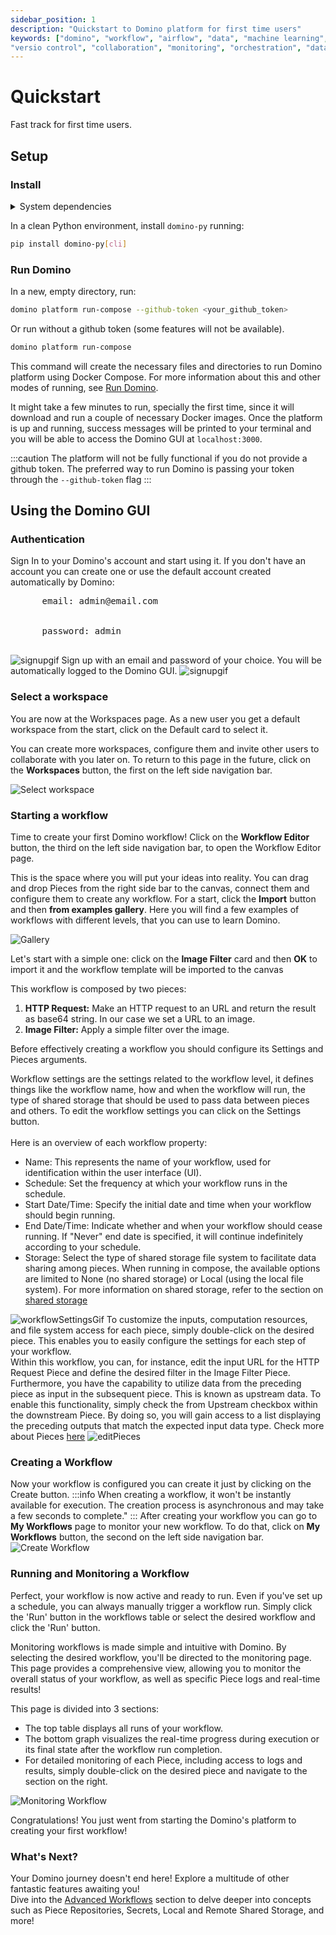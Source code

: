 ```yaml
---
sidebar_position: 1
description: "Quickstart to Domino platform for first time users"
keywords: ["domino", "workflow", "airflow", "data", "machine learning", "ml", "data science", "data engineering", "dataops", "mlops", "devops", "kubernetes", "k8s", "helm", "python", "react", "typescript", "fastapi", "gitops", "docker", "github", "artifacthub", "pypi", "pip", "kind", "open source", "oss", "low code", "no code", "automation",
"versio control", "collaboration", "monitoring", "orchestration", "data pipeline"]
---
```




# Quickstart

Fast track for first time users.


## Setup

### Install

<details>
<summary>System dependencies</summary>

In order to run Domino locally, you need to have these dependencies installed:

- **Python** 3.9 or greater.
- **Docker engine** 20.0 or greater. You can install it by following the instructions [here](https://docs.docker.com/engine/install/).
- **Docker Compose** V2. You can install it by following the instructions [here](https://docs.docker.com/compose/install/).

</details>

In a clean Python environment, install `domino-py` running:

```bash
pip install domino-py[cli]
```

### Run Domino

In a new, empty directory, run:

```bash
domino platform run-compose --github-token <your_github_token>
```
Or run without a github token (some features will not be available).
```bash
domino platform run-compose
```

This command will create the necessary files and directories to run Domino platform using Docker Compose. For more information about this and other modes of running, see [Run Domino](/docs/category/run-domino).

It might take a few minutes to run, specially the first time, since it will download and run a couple of necessary Docker images. Once the platform is up and running, success messages will be printed to your terminal and you will be able to access the Domino GUI at `localhost:3000`.

:::caution
The platform will not be fully functional if you do not provide a github token.
The preferred way to run Domino is passing your token through the `--github-token` flag
:::

## Using the Domino GUI

### Authentication
<Tabs>
  <TabItem value="signin" label="Sign In" default>
    Sign In to your Domino's account and start using it. If you don't have an account you can create one or use the default account created automatically by Domino:
    <pre>
      email: admin@email.com 
      <br/>
      password: admin
    </pre>
    <img src='/img/quickstart/signin.gif' alt='signupgif'/>
  </TabItem>
  <TabItem value="signup" label="Sign Up">
    Sign up with an email and password of your choice. You will be automatically logged to the Domino GUI.
    <img src='/img/domino_components/gui/signup.gif' alt='signupgif'/>
  </TabItem>
</Tabs>



### Select a workspace

You are now at the Workspaces page. As a new user you get a default workspace from the start, click on the Default card to select it.

You can create more workspaces, configure them and invite other users to collaborate with you later on. 
To return to this page in the future, click on the **Workspaces** button, the first on the left side navigation bar.

![Select workspace](/img/quickstart/select-workspace.png)


### Starting a workflow

Time to create your first Domino workflow! Click on the **Workflow Editor** button, the third on the left side navigation bar, to open the Workflow Editor page.

This is the space where you will put your ideas into reality. You can drag and drop Pieces from the right side bar to the canvas, connect them and configure them to create any workflow.
For a start, click the **Import** button and then **from examples gallery**. 
Here you will find a few examples of workflows with different levels, that you can use to learn Domino.

![Gallery](/img/quickstart/examples_gallery.gif)

Let's start with a simple one: click on the **Image Filter** card and then **OK** to import it and the workflow template will be imported to the canvas

This workflow is composed by two pieces:
1. **HTTP Request:** Make an HTTP request to an URL and return the result as base64 string. In our case we set a URL to an image.
2. **Image Filter:** Apply a simple filter over the image.

Before effectively creating a workflow you should configure its Settings and Pieces arguments.

<Tabs>
  <TabItem value="workflowSettings" label="Workflow Settings" default>
    Workflow settings are the settings related to the workflow level, it defines things like the workflow name, 
    how and when the workflow will run, the type of shared storage that should be used to pass data between pieces and others.
    To edit the workflow settings you can click on the Settings button.
    <br/><br/>
    Here is an overview of each workflow property:
    <ul>
      <li>
        <span style={{fontWeight: 'bold'}}>Name:</span> This represents the name of your workflow, used for identification within the user interface (UI).
      </li>
      <li>
        <span style={{fontWeight: 'bold'}}>Schedule:</span> Set the frequency at which your workflow runs in the schedule.
      </li>
      <li>
        <span style={{fontWeight: 'bold'}}>Start Date/Time:</span> Specify the initial date and time when your workflow should begin running.
      </li>
      <li>
        <span style={{fontWeight: 'bold'}}>End Date/Time:</span> Indicate whether and when your workflow should cease running. If "Never" end date is specified, it will continue indefinitely according to your schedule.
      </li>
      <li>
        <span style={{fontWeight: 'bold'}}>Storage:</span> Select the type of shared storage file system to facilitate data sharing among pieces. 
        When running in compose, the available options are limited to None (no shared storage) or Local (using the local file system). 
        For more information on shared storage, refer to the section on <a href='/docs/quickstart/advanced_concepts/shared_storage'> shared storage </a>
      </li>
    </ul>
    <img src='/img/quickstart/workflow_settings.gif' alt='workflowSettingsGif'/>
  </TabItem>
  <TabItem value="piecesSettings" label="Pieces Arguments">
    To customize the inputs, computation resources, and file system access for each piece, simply double-click on the desired piece. 
    This enables you to easily configure the settings for each step of your workflow.<br/>
    Within this workflow, you can, for instance, edit the input URL for the HTTP Request Piece and define the desired filter in the Image Filter Piece.
    <br/>
      Furthermore, you have the capability to utilize data from the preceding piece as input in the subsequent piece. 
      This is known as upstream data. To enable this functionality, simply check the <span style={{fontWeight: 'bold'}}>from Upstream</span> checkbox within the downstream Piece. 
      By doing so, you will gain access to a list displaying the preceding outputs that match the expected input data type. Check more about Pieces <a href='docs/pieces/create_pieces'>here</a>
    <img src='/img/quickstart/edit_pieces.gif' alt='editPieces'/>
  </TabItem>
</Tabs>

### Creating a Workflow
Now your workflow is configured you can create it just by clicking on the Create button.
:::info
When creating a workflow, it won't be instantly available for execution. 
The creation process is asynchronous and may take a few seconds to complete."
:::
After creating your workflow you can go to **My Workflows** page to monitor your new workflow.
To do that, click on **My Workflows** button, the second on the left side navigation bar.
![Create Workflow](/img/quickstart/create_workflow.gif)


### Running and Monitoring a Workflow
Perfect, your workflow is now active and ready to run. Even if you've set up a schedule, you can always manually trigger a 
workflow run. Simply click the 'Run' button in the workflows table or select the desired workflow and click the 'Run' button.

Monitoring workflows is made simple and intuitive with Domino. By selecting the desired workflow, you'll be directed to the 
monitoring page. This page provides a comprehensive view, allowing you to monitor the overall status of your workflow, as well as specific Piece logs and real-time results!

This page is divided into 3 sections:

- The top table displays all runs of your workflow.
- The bottom graph visualizes the real-time progress during execution or its final state after the workflow run completion.
- For detailed monitoring of each Piece, including access to logs and results, simply double-click on the desired piece and navigate to the section on the right.

![Monitoring Workflow](/img/quickstart/monitoring_workflow.gif)


Congratulations! You just went from starting the Domino's platform to creating your first workflow! 

### What's Next?
Your Domino journey doesn't end here! Explore a multitude of other fantastic features awaiting you!  
Dive into the [Advanced Workflows](/docs/quickstart/advanced_concepts) section to delve deeper into concepts such as Piece Repositories, Secrets, Local and Remote Shared Storage, and more!
